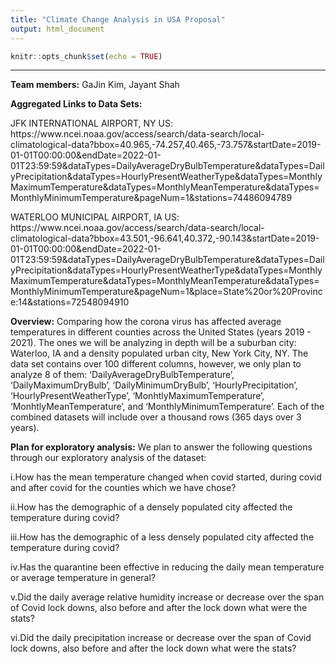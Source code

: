 ```yaml
---
title: "Climate Change Analysis in USA Proposal"
output: html_document
---
```


```r
knitr::opts_chunk$set(echo = TRUE)
```
***

**Team members:** GaJin Kim, Jayant Shah

**Aggregated Links to Data Sets:** 


JFK INTERNATIONAL AIRPORT, NY US: 
https://www.ncei.noaa.gov/access/search/data-search/local-climatological-data?bbox=40.965,-74.257,40.465,-73.757&startDate=2019-01-01T00:00:00&endDate=2022-01-01T23:59:59&dataTypes=DailyAverageDryBulbTemperature&dataTypes=DailyPrecipitation&dataTypes=HourlyPresentWeatherType&dataTypes=MonthlyMaximumTemperature&dataTypes=MonthlyMeanTemperature&dataTypes=MonthlyMinimumTemperature&pageNum=1&stations=74486094789

WATERLOO MUNICIPAL AIRPORT, IA US: 
https://www.ncei.noaa.gov/access/search/data-search/local-climatological-data?bbox=43.501,-96.641,40.372,-90.143&startDate=2019-01-01T00:00:00&endDate=2022-01-01T23:59:59&dataTypes=DailyAverageDryBulbTemperature&dataTypes=DailyPrecipitation&dataTypes=HourlyPresentWeatherType&dataTypes=MonthlyMaximumTemperature&dataTypes=MonthlyMeanTemperature&dataTypes=MonthlyMinimumTemperature&pageNum=1&place=State%20or%20Province:14&stations=72548094910

**Overview:** Comparing how the corona virus has affected average temperatures in different counties across the United States (years 2019 - 2021). The ones we will be analyzing in depth will be a suburban city: Waterloo, IA and a density populated urban city, New York City, NY. The data set contains over 100 different columns, however, we only plan to analyze 8 of them: 'DailyAverageDryBulbTemperature', 'DailyMaximumDryBulb', 'DailyMinimumDryBulb', 'HourlyPrecipitation', 'HourlyPresentWeatherType', 'MonhtlyMaximumTemperature', 'MonhtlyMeanTemperature', and 'MonthlyMinimumTemperature'. Each of the combined datasets will include over a thousand rows (365 days over 3 years).

**Plan for exploratory analysis:** We plan to answer the following questions through our exploratory analysis of the dataset:

i.How has the mean temperature changed when covid started, during covid and after covid for the counties which we have chose?

ii.How has the demographic of a densely populated city affected the temperature during covid?

iii.How has the demographic of a less densely populated city affected the temperature during covid?

iv.Has the quarantine been effective in reducing the daily mean temperature or average temperature in general?

v.Did the daily average relative humidity increase or decrease over the span of Covid lock downs, also before and after the lock down what were the stats?

vi.Did the daily precipitation increase or decrease over the span of Covid lock downs, also before and after the lock down what were the stats?